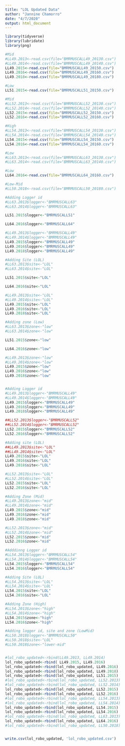 ```yaml
---
title: "LOL Updated Data"
author: "Jannine Chamorro"
date: "4/7/2020"
output: html_document
---
```


```r
library(tidyverse)
library(lubridate)
library(png)

#Mid
#LL49.2013<-read.csv(file="BMRMUSCALL49_20130.csv")
#LL49.2014<-read.csv(file="BMRMUSCALL49_20140.csv")
LL49.2015<-read.csv(file="BMRMUSCALL49_20150.csv")
LL49.2016<-read.csv(file="BMRMUSCALL49_20160.csv")
LL49.2018<-read.csv(file="BMRMUSCALL49_20180.csv")

#Low
LL51.2015<-read.csv(file="BMRMUSCALL51_20150.csv")

#Mid
#LL52.2013<-read.csv(file="BMRMUSCALL52_20130.csv")
#LL52.2014<-read.csv(file="BMRMUSCALL52_20140.csv")
LL52.2015<-read.csv(file="BMRMUSCALL52_20150.csv")
LL52.2016<-read.csv(file="BMRMUSCALL52_20160.csv")

#High
#LL54.2013<-read.csv(file="BMRMUSCALL54_20130.csv")
#LL54.2014<-read.csv(file="BMRMUSCALL54_20140.csv")
LL54.2015<-read.csv(file="BMRMUSCALL54_20150.csv")
LL54.2016<-read.csv(file="BMRMUSCALL54_20160.csv")

#Low
#LL63.2013<-read.csv(file="BMRMUSCALL63_20130.csv")
#LL63.2014<-read.csv(file="BMRMUSCALL63_20140.csv")

#Low
LL64.2016<-read.csv(file="BMRMUSCALL64_20160.csv")

#Low-Mid
#LL50.2018<-read.csv(file="BMRMUSCALL50_20180.csv")
```

```r
#Adding Logger id
#LL63.2013$logger<-"BMRMUSCALL63"
#LL63.2014$logger<-"BMRMUSCALL63"

LL51.2015$logger<-"BMRMUSCALL51"

LL64.2016$logger<-"BMRMUSCALL64"

#LL49.2013$logger<-"BMRMUSCALL49"
#LL49.2014$logger<-"BMRMUSCALL49"
LL49.2015$logger<-"BMRMUSCALL49"
LL49.2016$logger<-"BMRMUSCALL49"
LL49.2018$logger<-"BMRMUSCALL49"

#Adding Site (LOL)
#LL63.2013$site<-"LOL"
#LL63.2014$site<-"LOL"

LL51.2015$site<-"LOL"

LL64.2016$site<-"LOL"

#LL49.2013$site<-"LOL"
#LL49.2014$site<-"LOL"
LL49.2015$site<-"LOL"
LL49.2016$site<-"LOL"
LL49.2018$site<-"LOL"

#Adding zone (Low)
#LL63.2013$zone<-"low"
#LL63.2014$zone<-"low"

LL51.2015$zone<-"low"

LL64.2016$zone<-"low"

#LL49.2013$zone<-"low"
#LL49.2014$zone<-"low"
LL49.2015$zone<-"low"
LL49.2016$zone<-"low"
LL49.2018$zone<-"low"


#Adding Logger id
#LL49.2013$logger<-"BMRMUSCALL49"
#LL49.2014$logger<-"BMRMUSCALL49"
LL49.2015$logger<-"BMRMUSCALL49"
LL49.2016$logger<-"BMRMUSCALL49"
LL49.2018$logger<-"BMRMUSCALL49"

##LL52.2013$logger<-"BMRMUSCALL52"
##LL52.2014$logger<-"BMRMUSCALL52"
LL52.2015$logger<-"BMRMUSCALL52"
LL52.2016$logger<-"BMRMUSCALL52"

#Adding site (LOL)
##LL49.2013$site<-"LOL"
##LL49.2014$site<-"LOL"
LL49.2015$site<-"LOL"
LL49.2016$site<-"LOL"
LL49.2018$site<-"LOL"

#LL52.2013$site<-"LOL"
#LL52.2014$site<-"LOL"
LL52.2015$site<-"LOL"
LL52.2016$site<-"LOL"

#Adding Zone (Mid)
#LL49.2013$zone<-"mid"
#LL49.2014$zone<-"mid"
LL49.2015$zone<-"mid"
LL49.2016$zone<-"mid"
LL49.2018$zone<-"mid"

#LL52.2013$zone<-"mid"
#LL52.2014$zone<-"mid"
LL52.2015$zone<-"mid"
LL52.2016$zone<-"mid"

#Adddinng Logger id
#LL54.2013$logger<-"BMRMUSCALL54"
#LL54.2014$logger<-"BMRMUSCALL54"
LL54.2015$logger<-"BMRMUSCALL54"
LL54.2016$logger<-"BMRMUSCALL54"

#Adding Site (LOL)
#LL54.2013$site<-"LOL"
#LL54.2014$site<-"LOL"
LL54.2015$site<-"LOL"
LL54.2016$site<-"LOL"

#Adding Zone (High)
#LL54.2013$zone<-"high"
#LL54.2014$zone<-"high"
LL54.2015$zone<-"high"
LL54.2016$zone<-"high"

#Adding logger id, site and zone (LowMid)
#LL50.2018$logger<-"BMRMUSCALL50"
#LL50.2018$site<-"LOL"
#LL50.2018$zone<-"lower-mid"


#lol_robo_updated<-rbind(LL49.2013, LL49.2014)
lol_robo_updated<-rbind( LL49.2015, LL49.2016)
lol_robo_updated<-rbind(lol_robo_updated, LL49.2016)
lol_robo_updated<-rbind(lol_robo_updated, LL49.2018)
lol_robo_updated<-rbind(lol_robo_updated, LL51.2015)
#lol_robo_updated<-rbind(lol_robo_updated, LL52.2013)
#lol_robo_updated<-rbind(lol_robo_updated, LL52.2014)
lol_robo_updated<-rbind(lol_robo_updated, LL52.2015)
lol_robo_updated<-rbind(lol_robo_updated, LL52.2016)
#lol_robo_updated<-rbind(lol_robo_updated, LL54.2013)
#lol_robo_updated<-rbind(lol_robo_updated, LL54.2014)
lol_robo_updated<-rbind(lol_robo_updated, LL54.2015)
lol_robo_updated<-rbind(lol_robo_updated, LL54.2016)
#lol_robo_updated<-rbind(lol_robo_updated, LL63.2013)
lol_robo_updated<-rbind(lol_robo_updated, LL64.2016)
#lol_robo_updated<-rbind(lol_robo_updated, LL50.2018)


write.csv(lol_robo_updated, 'lol_robo_updated.csv')
```

